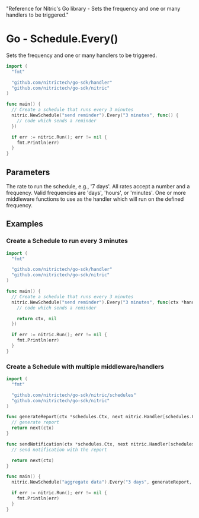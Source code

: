   "Reference for Nitric's Go  library - Sets the frequency and one or many handlers to be triggered."

# Go - Schedule.Every()

Sets the frequency and one or many handlers to be triggered.

```go
import (
  "fmt"

  "github.com/nitrictech/go-sdk/handler"
  "github.com/nitrictech/go-sdk/nitric"
)

func main() {
  // Create a schedule that runs every 3 minutes
  nitric.NewSchedule("send reminder").Every("3 minutes", func() {
    // code which sends a reminder
  })

  if err := nitric.Run(); err != nil {
    fmt.Println(err)
  }
}
```

## Parameters

<Properties>
  <Property name="rate" required type="string">
    The rate to run the schedule, e.g., '7 days'. All rates accept a number and
    a frequency. Valid frequencies are 'days', 'hours', or 'minutes'.
  </Property>
  <Property name="middleware" required type="...interface{}">
    One or more middleware functions to use as the handler which will run on the
    defined frequency.
  </Property>
</Properties>

## Examples

### Create a Schedule to run every 3 minutes

```go
import (
  "fmt"

  "github.com/nitrictech/go-sdk/handler"
  "github.com/nitrictech/go-sdk/nitric"
)

func main() {
  // Create a schedule that runs every 3 minutes
  nitric.NewSchedule("send reminder").Every("3 minutes", func(ctx *handler.IntervalContext, _ handler.IntervalHandler) (*handler.IntervalContext, error) {
    // code which sends a reminder

    return ctx, nil
  })

  if err := nitric.Run(); err != nil {
    fmt.Println(err)
  }
}
```

### Create a Schedule with multiple middleware/handlers

```go
import (
  "fmt"

  "github.com/nitrictech/go-sdk/nitric/schedules"
  "github.com/nitrictech/go-sdk/nitric"
)

func generateReport(ctx *schedules.Ctx, next nitric.Handler[schedules.Ctx]) (*schedules.Ctx, error) {
  // generate report
  return next(ctx)
}

func sendNotification(ctx *schedules.Ctx, next nitric.Handler[schedules.Ctx]) (*schedules.Ctx, error) {
  // send notification with the report

  return next(ctx)
}

func main() {
  nitric.NewSchedule("aggregate data").Every("3 days", generateReport, sendNotification)

  if err := nitric.Run(); err != nil {
    fmt.Println(err)
  }
}
```
